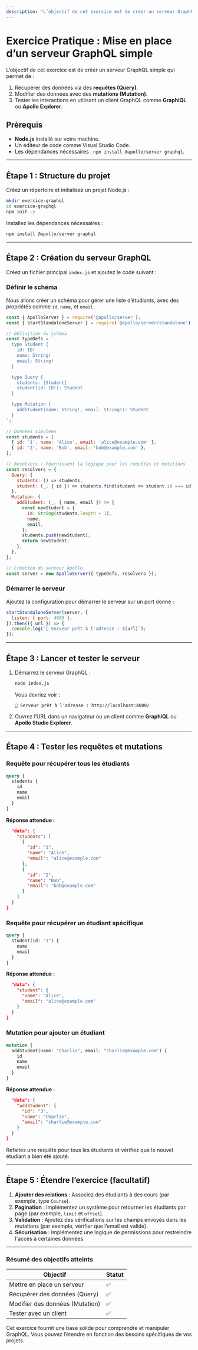 ```yaml
---
description: "L’objectif de cet exercice est de créer un serveur GraphQL simple qui permet de : 1. Récupérer des données via des requêtes (Query). 2. Modifier des données avec des mutations (Mutation). 3. Tester les interactions en utilisant un client GraphQL comme GraphiQL ou Apollo Explorer."
---
```

# **Exercice Pratique : Mise en place d’un serveur GraphQL simple**

L’objectif de cet exercice est de créer un serveur GraphQL simple qui permet de :
1. Récupérer des données via des **requêtes (Query)**.
2. Modifier des données avec des **mutations (Mutation)**.
3. Tester les interactions en utilisant un client GraphQL comme **GraphiQL** ou **Apollo Explorer**.

## **Prérequis**
- **Node.js** installé sur votre machine.
- Un éditeur de code comme Visual Studio Code.
- Les dépendances nécessaires : `npm install @apollo/server graphql`.

---

## **Étape 1 : Structure du projet**

Créez un répertoire et initialisez un projet Node.js :
```bash copy
mkdir exercice-graphql
cd exercice-graphql
npm init -y
```

Installez les dépendances nécessaires :
```bash copy
npm install @apollo/server graphql
```

---

## **Étape 2 : Création du serveur GraphQL**

Créez un fichier principal `index.js` et ajoutez le code suivant :

### **Définir le schéma**
Nous allons créer un schéma pour gérer une liste d’étudiants, avec des propriétés comme `id`, `name`, et `email`.
```javascript copy
const { ApolloServer } = require('@apollo/server');
const { startStandaloneServer } = require('@apollo/server/standalone');

// Définition du schéma
const typeDefs = `
  type Student {
    id: ID!
    name: String!
    email: String!
  }

  type Query {
    students: [Student]
    student(id: ID!): Student
  }

  type Mutation {
    addStudent(name: String!, email: String!): Student
  }
`;

// Données simulées
const students = [
  { id: '1', name: 'Alice', email: 'alice@example.com' },
  { id: '2', name: 'Bob', email: 'bob@example.com' },
];

// Resolvers : Fournissent la logique pour les requêtes et mutations
const resolvers = {
  Query: {
    students: () => students,
    student: (_, { id }) => students.find(student => student.id === id),
  },
  Mutation: {
    addStudent: (_, { name, email }) => {
      const newStudent = {
        id: String(students.length + 1),
        name,
        email,
      };
      students.push(newStudent);
      return newStudent;
    },
  },
};

// Création du serveur Apollo
const server = new ApolloServer({ typeDefs, resolvers });
```

### **Démarrer le serveur**
Ajoutez la configuration pour démarrer le serveur sur un port donné :
```javascript copy
startStandaloneServer(server, {
  listen: { port: 4000 },
}).then(({ url }) => {
  console.log(`🚀 Serveur prêt à l'adresse : ${url}`);
});
```

---

## **Étape 3 : Lancer et tester le serveur**

1. Démarrez le serveur GraphQL :
   ```bash copy
   node index.js
   ```
   Vous devriez voir :
   ```
   🚀 Serveur prêt à l'adresse : http://localhost:4000/
   ```

2. Ouvrez l’URL dans un navigateur ou un client comme **GraphiQL** ou **Apollo Studio Explorer**.

---

## **Étape 4 : Tester les requêtes et mutations**

### **Requête pour récupérer tous les étudiants**
```graphql copy
query {
  students {
    id
    name
    email
  }
}
```

**Réponse attendue :**
```json copy
  "data": {
    "students": [
      {
        "id": "1",
        "name": "Alice",
        "email": "alice@example.com"
      },
      {
        "id": "2",
        "name": "Bob",
        "email": "bob@example.com"
      }
    ]
  }
}
```

### **Requête pour récupérer un étudiant spécifique**
```graphql copy
query {
  student(id: "1") {
    name
    email
  }
}
```

**Réponse attendue :**
```json copy
  "data": {
    "student": {
      "name": "Alice",
      "email": "alice@example.com"
    }
  }
}
```

### **Mutation pour ajouter un étudiant**
```graphql copy
mutation {
  addStudent(name: "Charlie", email: "charlie@example.com") {
    id
    name
    email
  }
}
```

**Réponse attendue :**
```json copy
  "data": {
    "addStudent": {
      "id": "3",
      "name": "Charlie",
      "email": "charlie@example.com"
    }
  }
}
```

Refaites une requête pour tous les étudiants et vérifiez que le nouvel étudiant a bien été ajouté.

---

## **Étape 5 : Étendre l’exercice (facultatif)**

1. **Ajouter des relations** : Associez des étudiants à des cours (par exemple, type `Course`).
2. **Pagination** : Implémentez un système pour retourner les étudiants par page (par exemple, `limit` et `offset`).
3. **Validation** : Ajoutez des vérifications sur les champs envoyés dans les mutations (par exemple, vérifier que l’email est valide).
4. **Sécurisation** : Implémentez une logique de permissions pour restreindre l'accès à certaines données.

---

### **Résumé des objectifs atteints**

| **Objectif**                  | **Statut**                  |
|-------------------------------|----------------------------|
| Mettre en place un serveur    | ✅                        |
| Récupérer des données (Query) | ✅                        |
| Modifier des données (Mutation)| ✅                       |
| Tester avec un client         | ✅                        |

Cet exercice fournit une base solide pour comprendre et manipuler GraphQL. Vous pouvez l’étendre en fonction des besoins spécifiques de vos projets.